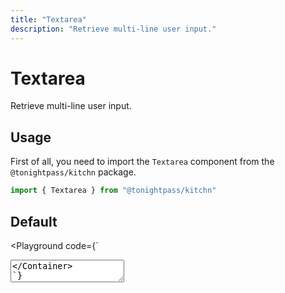```yaml
---
title: "Textarea"
description: "Retrieve multi-line user input."
---
```



# Textarea

Retrieve multi-line user input.

## Usage

First of all, you need to import the `Textarea` component from the `@tonightpass/kitchn` package.

```js
import { Textarea } from "@tonightpass/kitchn"
```

## Default

<Playground
  code={`
  <Container gap={10}>
  <Textarea 
    placeholder="Lorem ipsum dolor sit amet, consectetur adipiscing elit, sed do eiusmod tempor incididunt ut labore et dolore magna aliqua. Ut enim ad minim veniam, quis nostrud exercitation ullamco laboris nisi ut aliquip ex ea commodo consequat."
  />
</Container>
`}
/>

## Disabled

<Playground
  code={`
<Container gap={10}>
  <Textarea 
    disabled
    placeholder="Lorem ipsum dolor sit amet, consectetur adipiscing elit, sed do eiusmod tempor incididunt ut labore et dolore magna aliqua. Ut enim ad minim veniam, quis nostrud exercitation ullamco laboris nisi ut aliquip ex ea commodo consequat."
  />
</Container>
`}
/>

## Error

<Playground
  code={`
<Container gap={10}>
  <Textarea
    errored 
    defaultValue="Lorem ipsum dolor sit amet, consectetur adipiscing elit, sed do eiusmod tempor incididunt ut labore et dolore magna aliqua. Ut enim ad minim veniam, quis nostrud exercitation ullamco laboris nisi ut aliquip ex ea commodo consequat."
  />
</Container>
`}
/>


## Props

| Name | Type | Default | Required | Description | Accepted values |
| :--- | :--- | :-----: | :------: | :---------- | :-------------- |
| `placeholder` | `string` | `-` | - | The placeholder of the textarea. | `-` |
| `disabled` | `boolean` | `false` | - | The status (disabled or not) of the input. | `-` |
| `errored` | `boolean` | `false` | - | The type of the textarea. | `-` |
| `defaultValue` | `string` | `-` | - | The default value of the textarea. | `-` |
| `width` | `number` \| `string` | `100%` | - | The width of the textarea. | `-` |
| `height` | `number` \| `string` | `auto` | - | The height of the textarea. | `-` |
| `resize` | `string` | `primary` | - | The CSS `resize` attribute of the textarea. | `none`, `both`, `horizontal`, `vertical` |